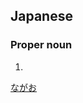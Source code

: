 ==Japanese==
{{ja-kanjitab|永|尾}}

===Proper noun===
{{ja-pos|proper|ながお}}

# {{surname|lang=ja}}

[[Category:Japanese surnames|ながお]]